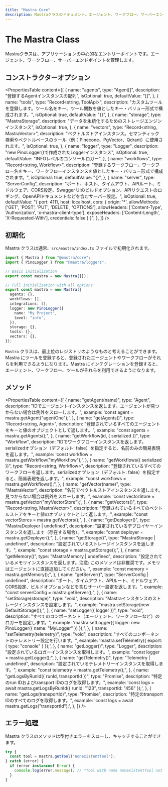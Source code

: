 ```yaml
---
title: "Mastra Core"
description: Mastraクラスのドキュメント。エージェント、ワークフロー、サーバーエンドポイントを管理するためのコアエントリーポイントです。
---
```


# The Mastra Class

Mastraクラスは、アプリケーションの中心的なエントリーポイントです。エージェント、ワークフロー、サーバーエンドポイントを管理します。

## コンストラクターオプション

<PropertiesTable
  content={[
    {
      name: "agents",
      type: "Agent[]",
      description: "登録するAgentインスタンスの配列",
      isOptional: true,
      defaultValue: "[]",
    },
    {
      name: "tools",
      type: "Record<string, ToolApi>",
      description:
        "カスタムツールを登録します。ツール名をキー、ツール関数を値としたキー・バリュー形式で構成されます。",
      isOptional: true,
      defaultValue: "{}",
    },
    {
      name: "storage",
      type: "MastraStorage",
      description: "データを永続化するためのストレージエンジンインスタンス",
      isOptional: true,
    },
    {
      name: "vectors",
      type: "Record<string, MastraVector>",
      description:
        "ベクトルストアインスタンス。セマンティック検索やベクトルベースのツール（例：Pinecone、PgVector、Qdrant）に使用されます。",
      isOptional: true,
    },
    {
      name: "logger",
      type: "Logger",
      description: "new PinoLogger()で作成されたLoggerインスタンス",
      isOptional: true,
      defaultValue: "INFOレベルのコンソールロガー",
    },
    {
      name: "workflows",
      type: "Record<string, Workflow>",
      description:
        "登録するワークフロー。ワークフロー名をキー、ワークフローインスタンスを値としたキー・バリュー形式で構成されます。",
      isOptional: true,
      defaultValue: "{}",
    },
    {
      name: "server",
      type: "ServerConfig",
      description:
        "ポート、ホスト、タイムアウト、APIルート、ミドルウェア、CORS設定、Swagger UIのビルドオプション、APIリクエストのロギング、OpenAPIドキュメントなどを含むサーバー設定。",
      isOptional: true,
      defaultValue:
        "{ port: 4111, host: localhost,  cors: { origin: '*', allowMethods: ['GET', 'POST', 'PUT', 'DELETE', 'OPTIONS'], allowHeaders: ['Content-Type', 'Authorization', 'x-mastra-client-type'], exposeHeaders: ['Content-Length', 'X-Requested-With'], credentials: false } }",
    },
  ]}
/>

## 初期化

Mastra クラスは通常、`src/mastra/index.ts` ファイルで初期化されます。

```typescript copy filename=src/mastra/index.ts
import { Mastra } from "@mastra/core";
import { PinoLogger } from "@mastra/loggers";

// Basic initialization
export const mastra = new Mastra({});

// Full initialization with all options
export const mastra = new Mastra({
  agents: {},
  workflows: [],
  integrations: [],
  logger: new PinoLogger({
    name: "My Project",
    level: "info",
  }),
  storage: {},
  tools: {},
  vectors: {},
});
```

`Mastra` クラスは、最上位のレジストリのようなものと考えることができます。Mastra にツールを登録すると、登録されたエージェントやワークフローがそれらを利用できるようになります。Mastra にインテグレーションを登録すると、エージェント、ワークフロー、ツールがそれらを利用できるようになります。

## メソッド

<PropertiesTable
  content={[
    {
      name: "getAgent(name)",
      type: "Agent",
      description:
        "IDでエージェントインスタンスを返します。エージェントが見つからない場合は例外をスローします。",
      example: 'const agent = mastra.getAgent("agentOne");',
    },
    {
      name: "getAgents()",
      type: "Record<string, Agent>",
      description: "登録されているすべてのエージェントをキーと値のオブジェクトとして返します。",
      example: "const agents = mastra.getAgents();",
    },
    {
      name: "getWorkflow(id, { serialized })",
      type: "Workflow",
      description:
        "IDでワークフローインスタンスを返します。serializedオプション（デフォルト: false）を指定すると、名前のみの簡易表現を返します。",
      example: 'const workflow = mastra.getWorkflow("myWorkflow");',
    },
    {
      name: "getWorkflows({ serialized })",
      type: "Record<string, Workflow>",
      description:
        "登録されているすべてのワークフローを返します。serializedオプション（デフォルト: false）を指定すると、簡易表現を返します。",
      example: "const workflows = mastra.getWorkflows();",
    },
    {
      name: "getVector(name)",
      type: "MastraVector",
      description:
        "名前でベクトルストアインスタンスを返します。見つからない場合は例外をスローします。",
      example: 'const vectorStore = mastra.getVector("myVectorStore");',
    },
    {
      name: "getVectors()",
      type: "Record<string, MastraVector>",
      description:
        "登録されているすべてのベクトルストアをキーと値のオブジェクトとして返します。",
      example: "const vectorStores = mastra.getVectors();",
    },
    {
      name: "getDeployer()",
      type: "MastraDeployer | undefined",
      description: "設定されているデプロイヤーインスタンスを返します（存在する場合）。",
      example: "const deployer = mastra.getDeployer();",
    },
    {
      name: "getStorage()",
      type: "MastraStorage | undefined",
      description: "設定されているストレージインスタンスを返します。",
      example: "const storage = mastra.getStorage();",
    },
    {
      name: "getMemory()",
      type: "MastraMemory | undefined",
      description:
        "設定されているメモリインスタンスを返します。注意: このメソッドは非推奨です。メモリはエージェントに直接追加してください。",
      example: "const memory = mastra.getMemory();",
    },
    {
      name: "getServer()",
      type: "ServerConfig | undefined",
      description:
        "ポート、タイムアウト、APIルート、ミドルウェア、CORS設定、ビルドオプションなどを含むサーバー設定を返します。",
      example: "const serverConfig = mastra.getServer();",
    },
    {
      name: "setStorage(storage)",
      type: "void",
      description: "Mastraインスタンスのストレージインスタンスを設定します。",
      example: "mastra.setStorage(new DefaultStorage());",
    },
    {
      name: "setLogger({ logger })",
      type: "void",
      description:
        "すべてのコンポーネント（エージェント、ワークフローなど）のロガーを設定します。",
      example:
        'mastra.setLogger({ logger: new PinoLogger({ name: "MyLogger" }) });',
    },
    {
      name: "setTelemetry(telemetry)",
      type: "void",
      description: "すべてのコンポーネントのテレメトリー設定を行います。",
      example: 'mastra.setTelemetry({ export: { type: "console" } });',
    },
    {
      name: "getLogger()",
      type: "Logger",
      description: "設定されているロガーインスタンスを取得します。",
      example: "const logger = mastra.getLogger();",
    },
    {
      name: "getTelemetry()",
      type: "Telemetry | undefined",
      description: "設定されているテレメトリーインスタンスを取得します。",
      example: "const telemetry = mastra.getTelemetry();",
    },
    {
      name: "getLogsByRunId({ runId, transportId })",
      type: "Promise<any>",
      description: "特定のrun IDおよびtransport IDのログを取得します。",
      example:
        'const logs = await mastra.getLogsByRunId({ runId: "123", transportId: "456" });',
    },
    {
      name: "getLogs(transportId)",
      type: "Promise<any>",
      description: "特定のtransport IDのすべてのログを取得します。",
      example: 'const logs = await mastra.getLogs("transportId");',
    },
  ]}
/>

## エラー処理

Mastra クラスのメソッドは型付きエラーをスローし、キャッチすることができます。

```typescript copy
try {
  const tool = mastra.getTool("nonexistentTool");
} catch (error) {
  if (error instanceof Error) {
    console.log(error.message); // "Tool with name nonexistentTool not found"
  }
}
```
